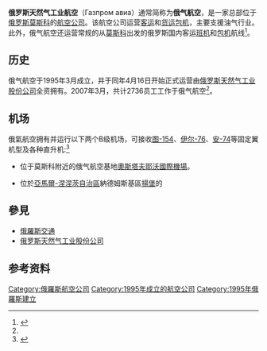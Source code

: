 {{Infobox Airline
| airline        = 俄罗斯天然气工业航空 <br> Газпром авиа
| image          = Sukhoi SSJ-100-95B-LR Superjet 100 (RRJ-95B) (RA-89018) Чикфаер (13943398102).jpg
| image_size     = 250
| IATA           = 4G
| ICAO           = GZP
| callsign       = GAZPROM
| founded        = 1995年
| ceased         = 
| hubs           = {{RUS}} [[莫斯科|莫斯科]][[伏努科沃国际机场|伏努科沃国际机场]]
| secondary_hubs = 
| focus_cities   = 
| frequent_flyer = 
| lounge         = 
| alliance       = 
| subsidiaries   = 
| fleet_size     = 22
| destinations   = 13（[[包机|包机]]航线另算）
| parent         = 
| company_slogan = 
| headquarters   = {{flagicon|RUS}} [[俄罗斯天然气工业股份公司|俄罗斯天然气工业股份公司]]
| key_people     = Andrei S. Ovcharenko（[[董事长|董事长]]）
| website        = [http://eng.gazpromavia.ru/?id=1&L=1  gazpromavia.ru] 
}}

'''俄罗斯天然气工业航空'''（Газпром авиа）通常简称为'''俄气航空'''，是一家总部位于[[俄罗斯|俄罗斯]][[莫斯科|莫斯科]]的[[航空公司|航空公司]]。该航空公司运营[[客运|客运]]和[[货运|货运]][[包机|包机]]，主要支援油气行业。此外，俄气航空还运营常规的从[[莫斯科|莫斯科]]出发的俄罗斯国内客运[[班机|班机]]和[[包机|包机]]航线<ref name="FI">{{cite news | title= Directory: World Airlines | work= [[Flight_International|Flight International]] | page= 85 | date= 2007-04-03}}</ref>。

== 历史 ==
俄气航空于1995年3月成立，并于同年4月16日开始正式运营由[[俄罗斯天然气工业股份公司|俄罗斯天然气工业股份公司]]全资拥有。2007年3月，共计2736员工工作于俄气航空<ref name="FI"/>。

==机场==
俄氣航空拥有并运行以下两个B级机场，可接收[[图-154|图-154]]、[[伊尔-76|伊尔-76]]、[[安-74|安-74]]等固定翼机型及各种直升机:<ref>{{Cite web |url=http://eng.gazpromavia.ru/index.php?id=6&L=1 |title=存档副本 |accessdate=2016-10-01 |archive-date=2017-02-24 |archive-url=https://web.archive.org/web/20170224035730/http://eng.gazpromavia.ru/index.php?id=6&L=1 |dead-url=no }}</ref>

*位于莫斯科附近的俄气航空基地[[奧斯塔夫耶沃國際機場|奧斯塔夫耶沃國際機場]]。

*位於[[亞馬爾-涅涅茨自治區|亞馬爾-涅涅茨自治區]]納德姆斯基區[[揚堡|揚堡]]的{{tsl|en|Yamburg Airport|揚堡機場}}
== 參見 ==
{{portal|航空}}
*[[俄羅斯交通|俄羅斯交通]]
*[[俄罗斯天然气工业股份公司|俄罗斯天然气工业股份公司]]

== 参考资料 ==
{{reflist}}

{{Airlines of Russia}}
[[Category:俄羅斯航空公司|Category:俄羅斯航空公司]]
[[Category:1995年成立的航空公司|Category:1995年成立的航空公司]]
[[Category:1995年俄羅斯建立|Category:1995年俄羅斯建立]]
